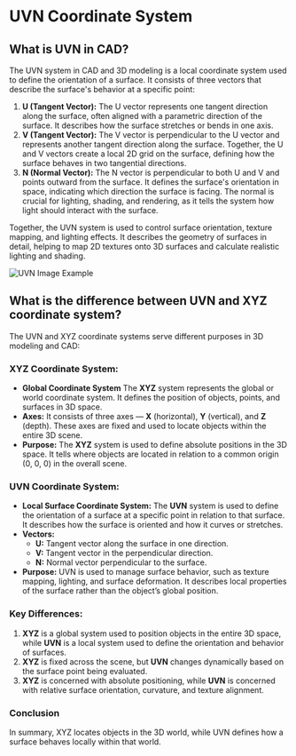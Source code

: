 # UVN Coordinate System

## What is UVN in CAD?

The UVN system in CAD and 3D modeling is a local coordinate system used to define the orientation of a surface. It consists of three vectors that describe the surface's behavior at a specific point:

1. **U (Tangent Vector):** The U vector represents one tangent direction along the surface, often aligned with a parametric direction of the surface. It describes how the surface stretches or bends in one axis.
2. **V (Tangent Vector):** The V vector is perpendicular to the U vector and represents another tangent direction along the surface. Together, the U and V vectors create a local 2D grid on the surface, defining how the surface behaves in two tangential directions.
3. **N (Normal Vector):** The N vector is perpendicular to both U and V and points outward from the surface. It defines the surface's orientation in space, indicating which direction the surface is facing. The normal is crucial for lighting, shading, and rendering, as it tells the system how light should interact with the surface.

Together, the UVN system is used to control surface orientation, texture mapping, and lighting effects. It describes the geometry of surfaces in detail, helping to map 2D textures onto 3D surfaces and calculate realistic lighting and shading.

![UVN Image Example](/img/uvn.png)

## What is the difference between UVN and XYZ coordinate system? 

The UVN and XYZ coordinate systems serve different purposes in 3D modeling and CAD:

### XYZ Coordinate System:

- **Global Coordinate System** The **XYZ** system represents the global or world coordinate system. It defines the position of objects, points, and surfaces in 3D space.
- **Axes:** It consists of three axes — **X** (horizontal), **Y** (vertical), and **Z** (depth). These axes are fixed and used to locate objects within the entire 3D scene.
- **Purpose:** The **XYZ** system is used to define absolute positions in the 3D space. It tells where objects are located in relation to a common origin (0, 0, 0) in the overall scene.

### UVN Coordinate System:

- **Local Surface Coordinate System:** The **UVN** system is used to define the orientation of a surface at a specific point in relation to that surface. It describes how the surface is oriented and how it curves or stretches.
- **Vectors:**
    - **U:** Tangent vector along the surface in one direction.
    - **V:** Tangent vector in the perpendicular direction.
    - **N:** Normal vector perpendicular to the surface.
- **Purpose:** UVN is used to manage surface behavior, such as texture mapping, lighting, and surface deformation. It describes local properties of the surface rather than the object’s global position.

### Key Differences:

1. **XYZ** is a global system used to position objects in the entire 3D space, while **UVN** is a local system used to define the orientation and behavior of surfaces.
2. **XYZ** is fixed across the scene, but **UVN** changes dynamically based on the surface point being evaluated.
3. **XYZ** is concerned with absolute positioning, while **UVN** is concerned with relative surface orientation, curvature, and texture alignment.

### Conclusion 

In summary, XYZ locates objects in the 3D world, while UVN defines how a surface behaves locally within that world.

